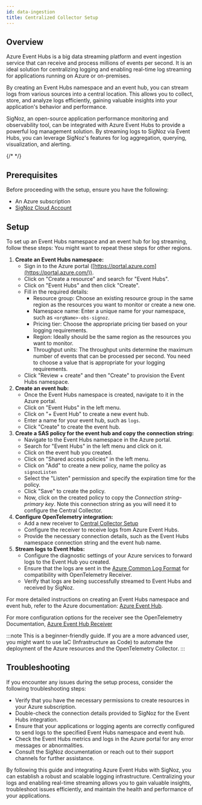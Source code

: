 ```yaml
---
id: data-ingestion
title: Centralized Collector Setup
---
```


## Overview

Azure Event Hubs is a big data streaming platform and event ingestion service that can receive and process millions of events per second. It is an ideal solution for centralizing logging and enabling real-time log streaming for applications running on Azure or on-premises.

By creating an Event Hubs namespace and an event hub, you can stream logs from various sources into a central location. This allows you to collect, store, and analyze logs efficiently, gaining valuable insights into your application's behavior and performance.

SigNoz, an open-source application performance monitoring and observability tool, can be integrated with Azure Event Hubs to provide a powerful log management solution. By streaming logs to SigNoz via Event Hubs, you can leverage SigNoz's features for log aggregation, querying, visualization, and alerting.

{/* <!-- To learn more about the general strategy for monitoring Azure resources, see [this documentation](../strategy). --> */}

## Prerequisites

Before proceeding with the setup, ensure you have the following:

- An Azure subscription
- [SigNoz Cloud Account](https://signoz.io/teams/)

## Setup

To set up an Event Hubs namespace and an event hub for log streaming, follow these steps: 
You might want to repeat these steps for other regions. 

1. **Create an Event Hubs namespace:**
    - Sign in to the Azure portal ([https://portal.azure.com](https://portal.azure.com/)).
    - Click on "Create a resource" and search for "Event Hubs".
    - Click on "Event Hubs" and then click "Create".
    - Fill in the required details:
        - Resource group: Choose an existing resource group in the same region as the resources you want to monitor or create a new one.
        - Namespace name: Enter a unique name for your namespace, such as `<orgName>-obs-signoz`.
        - Pricing tier: Choose the appropriate pricing tier based on your logging requirements.
        - Region: Ideally should be the same region as the resources you want to monitor.
        - Throughput units: The throughput units determine the maximum number of events that can be processed per second. You need to choose a value that is appropriate for your logging requirements.
    - Click "Review + create" and then "Create" to provision the Event Hubs namespace.
2. **Create an event hub:**
    - Once the Event Hubs namespace is created, navigate to it in the Azure portal.
    - Click on "Event Hubs" in the left menu.
    - Click on "+ Event Hub" to create a new event hub.
    - Enter a name for your event hub, such as `logs`.
    - Click "Create" to create the event hub.
3. **Create a SAS policy for the event hub and copy the connection string:**
    - Navigate to the Event Hubs namespace in the Azure portal.
    - Search for "Event Hubs" in the left menu and click on it.
    - Click on the event hub you created.
    - Click on "Shared access policies" in the left menu.
    - Click on "Add" to create a new policy, name the policy as `signozListen`
    - Select the "Listen" permission and specify the expiration time for the policy.
    - Click "Save" to create the policy.
    - Now, click on the created policy to copy the *Connection string–primary key*. Note this connection string as you will need it to configure the Central Collector.
3. **Configure OpenTelemetry integration:**
    - Add a new receiver to [Central Collector Setup](../collector-setup)
    - Configure the receiver to receive logs from Azure Event Hubs.
    - Provide the necessary connection details, such as the Event Hubs namespace connection string and the event hub name.
4. **Stream logs to Event Hubs:**
    - Configure the diagnostic settings of your Azure services to forward logs to the Event Hub you created.
    - Ensure that the logs are sent in the [Azure Common Log Format](https://learn.microsoft.com/en-us/azure/azure-monitor/essentials/resource-logs-schema) for compatibility with OpenTelemetry Receiver.
    - Verify that logs are being successfully streamed to Event Hubs and received by SigNoz.

For more detailed instructions on creating an Event Hubs namespace and event hub, refer to the Azure documentation: [Azure Event Hub](https://learn.microsoft.com/en-us/azure/event-hubs/event-hubs-create).

For more configuration options for the receiver see the OpenTelemetry Documentation, [Azure Event Hub Receiver](https://github.com/open-telemetry/opentelemetry-collector-contrib/tree/main/receiver/azureeventhubreceiver)  

:::note
This is a beginner-friendly guide. If you are a more advanced user, you might want to use IaC (Infrastructure as Code) to automate the deployment of the Azure resources and the OpenTelemetry Collector.
:::

## Troubleshooting

If you encounter any issues during the setup process, consider the following troubleshooting steps:

- Verify that you have the necessary permissions to create resources in your Azure subscription.
- Double-check the connection details provided to SigNoz for the Event Hubs integration.
- Ensure that your applications or logging agents are correctly configured to send logs to the specified Event Hubs namespace and event hub.
- Check the Event Hubs metrics and logs in the Azure portal for any error messages or abnormalities.
- Consult the SigNoz documentation or reach out to their support channels for further assistance.

By following this guide and integrating Azure Event Hubs with SigNoz, you can establish a robust and scalable logging infrastructure. Centralizing your logs and enabling real-time streaming allows you to gain valuable insights, troubleshoot issues efficiently, and maintain the health and performance of your applications.